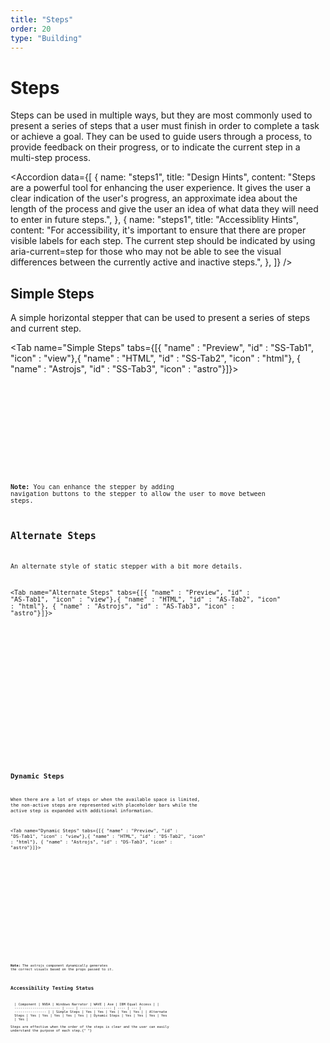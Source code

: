 ```yaml
---
title: "Steps"
order: 20
type: "Building"
---
```



# Steps

Steps can be used in multiple ways, but they are most commonly used to present a series of steps that a user must finish in order to complete a task or achieve a goal. They can be used to guide users through a process, to provide feedback on their progress, or to indicate the current step in a multi-step process.

<Accordion
  data={[
    {
      name: "steps1",
      title: "Design Hints",
      content:
        "Steps are a powerful tool for enhancing the user experience. It gives the user a clear indication of the user's progress, an approximate idea about the length of the process and give the user an idea of what data they will need to enter in future steps.",
    },
    {
      name: "steps1",
      title: "Accessiblity Hints",
      content:
        "For accessibility, it's important to ensure that there are proper visible labels for each step. The current step should be indicated by using aria-current=step for those who may not be able to see the visual differences between the currently active and inactive steps.",
    },
  ]}
/>

## Simple Steps

A simple horizontal stepper that can be used to present a series of steps and current step.

<Tab name="Simple Steps" tabs={[{ "name" : "Preview", "id" : "SS-Tab1", "icon" : "view"},{ "name" : "HTML", "id" : "SS-Tab2", "icon" : "html"}, { "name" : "Astrojs", "id" : "SS-Tab3", "icon" : "astro"}]}>

<section id ="SS-Tab1-panel" role="tabpanel" data-role="tabpanel" aria-labelledby="SS-Tab1">
<div class="flex flex-col items-center justify-center p-4 sm:p-12 gap-y-6">
<Steps />
</div>

</section>

<section id ="SS-Tab2-panel" role="tabpanel" data-role="tabpanel" aria-labelledby="SS-Tab2" class="hidden">

<Code code={StepsCode} lang="html" wrap="true" data-pagefind-ignore />

</section>

<section id ="SS-Tab3-panel" role="tabpanel" data-role="tabpanel" aria-labelledby="SS-Tab3" class="hidden">

<Code
  code={StepsCodeAstro}
  lang="astro"
  title="SimpleSteps.astro"
  wrap="true"
  data-pagefind-ignore
/>

</section>

</Tab>

**Note:** You can enhance the stepper by adding navigation buttons to the stepper to allow the user to move between steps.

## Alternate Steps

An alternate style of static stepper with a bit more details.

<Tab name="Alternate Steps" tabs={[{ "name" : "Preview", "id" : "AS-Tab1", "icon" : "view"},{ "name" : "HTML", "id" : "AS-Tab2", "icon" : "html"}, { "name" : "Astrojs", "id" : "AS-Tab3", "icon" : "astro"}]}>

<section id ="AS-Tab1-panel" role="tabpanel" data-role="tabpanel" aria-labelledby="AS-Tab1">
<div class="flex items-center justify-center p-6">
<AltSteps />
</div>

</section>

<section id ="AS-Tab2-panel" role="tabpanel" data-role="tabpanel" aria-labelledby="AS-Tab2" class="hidden">

<Code code={AltStepsCode} lang="html" wrap="true" data-pagefind-ignore />

</section>

<section id ="AS-Tab3-panel" role="tabpanel" data-role="tabpanel" aria-labelledby="AS-Tab3" class="hidden">

<Code
  code={AltStepsCodeAstro}
  lang="astro"
  title="AltSteps.astro"
  wrap="true"
  data-pagefind-ignore
/>

</section>

</Tab>

## Dynamic Steps

When there are a lot of steps or when the available space is limited, the non-active steps are represented with placeholder bars while the active step is expanded with additional information.

<Tab name="Dynamic Steps" tabs={[{ "name" : "Preview", "id" : "DS-Tab1", "icon" : "view"},{ "name" : "HTML", "id" : "DS-Tab2", "icon" : "html"}, { "name" : "Astrojs", "id" : "DS-Tab3", "icon" : "astro"}]}>

<section id ="DS-Tab1-panel" role="tabpanel" data-role="tabpanel" aria-labelledby="DS-Tab1">
<div class="flex items-center justify-center p-6">
<DynamicSteps />
</div>

</section>

<section id ="DS-Tab2-panel" role="tabpanel" data-role="tabpanel" aria-labelledby="DS-Tab2" class="hidden">

<Code code={DynamicStepsCode} lang="html" wrap="true" data-pagefind-ignore />

</section>

<section id ="DS-Tab3-panel" role="tabpanel" data-role="tabpanel" aria-labelledby="DS-Tab3" class="hidden">

<Code
  code={DynamicStepsCodeAstro}
  lang="astro"
  title="DynamicSteps.astro"
  wrap="true"
  data-pagefind-ignore
/>

</section>

</Tab>

**Note:** The astrojs component dynamically generates the correct visuals based on the props passed to it.

## Accessibility Testing Status

<TableWrapper>
  | Component | NVDA | Windows Narrator | WAVE | Axe | IBM Equal Access | |
  ----------------------- | ---- | ---------------- | ---- | --- |
  ---------------- | | Simple Steps | Yes | Yes | Yes | Yes | Yes | | Alternate
  Steps | Yes | Yes | Yes | Yes | Yes | | Dynamic Steps | Yes | Yes | Yes | Yes
  | Yes |
</TableWrapper>
Steps are effective when the order of the steps is clear and the user can easily
understand the purpose of each step.{" "}
